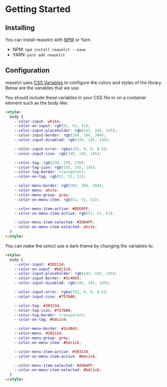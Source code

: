 
<Meta title="Docs/Getting Started" />

# Getting Started

## Installing

You can install reaselct with [NPM](https://www.npmjs.com/package/reaselct) or Yarn.

- NPM: `npm install reaselct --save`
- YARN: `yarn add reaselct`

## Configuration
reaselct uses [CSS Variables](https://developer.mozilla.org/en-US/docs/Web/CSS/Using_CSS_variables)
to configure the colors and styles of the library. Below are the variables
that we use.

You should include these variables in your CSS file or
on a container element such as the body like:

```html
<style>
  body {
    --color-input: white;
    --color-on-input: rgb(51, 51, 51);
    --color-input-placeholder: rgb(145, 145, 145);
    --color-input-border: rgb(204, 204, 204);
    --color-input-disabled: rgb(145, 145, 145);

    --color-input-error: rgba(255, 0, 0, 0.5);
    --color-input-icon: rgb(145, 145, 145);

    --color-tag: rgb(230, 230, 230);
    --color-tag-icon: rgb(145, 145, 145);
    --color-tag-border: transparent;
    --color-on-tag: rgb(51, 51, 51);

    --color-menu-border: rgb(204, 204, 204);
    --color-menu: white;
    --color-menu-group: grey;
    --color-on-menu-item: rgb(51, 51, 51);

    --color-menu-item-active: #DEEBFF;
    --color-on-menu-item-active: rgb(51, 51, 51);

    --color-menu-item-selected: #2684FF;
    --color-on-menu-item-selected: white;
  }
</style>
```

You can make the select use a dark theme by changing the variables to:

```html
<style>
  body {
    --color-input: #202124;
    --color-on-input: #bdc1c6;
    --color-input-placeholder: rgb(145, 145, 145);
    --color-input-border: #3c4043;
    --color-input-disabled: rgb(145, 145, 145);

    --color-input-error: rgba(255, 0, 0, 0.5);
    --color-input-icon: #757b80;

    --color-tag: #303134;
    --color-tag-icon: #757b80;
    --color-tag-border: transparent;
    --color-on-tag: #bdc1c6;

    --color-menu-border: #3c4043;
    --color-menu: #202124;
    --color-menu-group: grey;
    --color-on-menu-item: #bdc1c6;

    --color-menu-item-active: #303134;
    --color-on-menu-item-active: #bdc1c6;

    --color-menu-item-selected: #2684FF;
    --color-on-menu-item-selected: #bdc1c6;
  }
</style>
```
